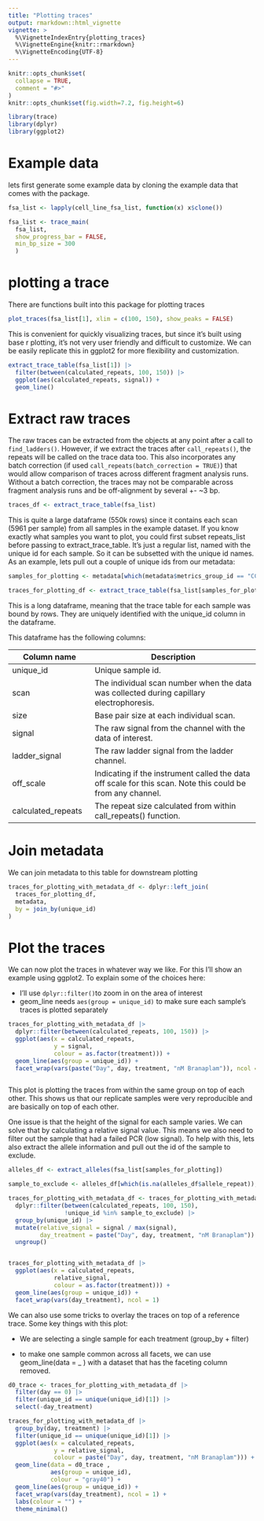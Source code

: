 ```yaml
---
title: "Plotting traces"
output: rmarkdown::html_vignette
vignette: >
  %\VignetteIndexEntry{plotting_traces}
  %\VignetteEngine{knitr::rmarkdown}
  %\VignetteEncoding{UTF-8}
---
```


```r
knitr::opts_chunk$set(
  collapse = TRUE,
  comment = "#>"
)
knitr::opts_chunk$set(fig.width=7.2, fig.height=6) 
```

```r
library(trace)
library(dplyr)
library(ggplot2)
```

# Example data

lets first generate some example data by cloning the example data that comes with the package.

```r
fsa_list <- lapply(cell_line_fsa_list, function(x) x$clone())

fsa_list <- trace_main(
  fsa_list, 
  show_progress_bar = FALSE,
  min_bp_size = 300
  )

```

# plotting a trace

There are functions built into this package for plotting traces

```r
plot_traces(fsa_list[1], xlim = c(100, 150), show_peaks = FALSE)
```

This is convenient for quickly visualizing traces, but since it's built using base r plotting, it's not very user friendly and difficult to customize. We can be easily replicate this in ggplot2 for more flexibility and customization.

```r
extract_trace_table(fsa_list[1]) |>
  filter(between(calculated_repeats, 100, 150)) |>
  ggplot(aes(calculated_repeats, signal)) +
  geom_line() 
```

# Extract raw traces

The raw traces can be extracted from the objects at any point after a call to `find_ladders()`. However, if we extract the traces after `call_repeats()`, the repeats will be called on the trace data too. This also incorporates any batch correction (if used `call_repeats(batch_correction = TRUE)`) that would allow comparison of traces across different fragment analysis runs. Without a batch correction, the traces may not be comparable across fragment analysis runs and be off-alignment by several +- \~3 bp.

```r

traces_df <- extract_trace_table(fsa_list)

```

This is quite a large dataframe (550k rows) since it contains each scan (5961 per sample) from all samples in the example dataset. If you know exactly what samples you want to plot, you could first subset repeats_list before passing to extract_trace_table. It's just a regular list, named with the unique id for each sample. So it can be subsetted with the unique id names. As an example, lets pull out a couple of unique ids from our metadata:

```r

samples_for_plotting <- metadata[which(metadata$metrics_group_id == "CC6"), "unique_id"]

traces_for_plotting_df <- extract_trace_table(fsa_list[samples_for_plotting])

```

This is a long dataframe, meaning that the trace table for each sample was bound by rows. They are uniquely identified with the unique_id column in the dataframe.

This dataframe has the following columns:

| Column name        | Description                                                                                                |
|------------------------|------------------------------------------------|
| unique_id          | Unique sample id.                                                                                          |
| scan               | The individual scan number when the data was collected during capillary electrophoresis.                   |
| size               | Base pair size at each individual scan.                                                                    |
| signal             | The raw signal from the channel with the data of interest.                                                 |
| ladder_signal      | The raw ladder signal from the ladder channel.                                                             |
| off_scale          | Indicating if the instrument called the data off scale for this scan. Note this could be from any channel. |
| calculated_repeats | The repeat size calculated from within call_repeats() function.                                            |

# Join metadata

We can join metadata to this table for downstream plotting

```r
traces_for_plotting_with_metadata_df <- dplyr::left_join(
  traces_for_plotting_df,
  metadata,
  by = join_by(unique_id)
)
```

# Plot the traces

We can now plot the traces in whatever way we like. For this I'll show an example using ggplot2. To explain some of the choices here:

-   I'll use `dplyr::filter()`to zoom in on the area of interest
-   geom_line needs `aes(group = unique_id)` to make sure each sample's traces is plotted separately

```r
traces_for_plotting_with_metadata_df |>
  dplyr::filter(between(calculated_repeats, 100, 150)) |>
  ggplot(aes(x = calculated_repeats,
             y = signal,
             colour = as.factor(treatment))) +
  geom_line(aes(group = unique_id)) +
  facet_wrap(vars(paste("Day", day, treatment, "nM Branaplam")), ncol = 1)



```

This plot is plotting the traces from within the same group on top of each other. This shows us that our replicate samples were very reproducible and are basically on top of each other.

One issue is that the height of the signal for each sample varies. We can solve that by calculating a relative signal value. This means we also need to filter out the sample that had a failed PCR (low signal). To help with this, lets also extract the allele information and pull out the id of the sample to exclude.

```r

alleles_df <- extract_alleles(fsa_list[samples_for_plotting])

sample_to_exclude <- alleles_df[which(is.na(alleles_df$allele_repeat)), "unique_id"]

traces_for_plotting_with_metadata_df <- traces_for_plotting_with_metadata_df |>
  dplyr::filter(between(calculated_repeats, 100, 150),
                !unique_id %in% sample_to_exclude) |>
  group_by(unique_id) |>
  mutate(relative_signal = signal / max(signal),
         day_treatment = paste("Day", day, treatment, "nM Branaplam")) |>
  ungroup()


traces_for_plotting_with_metadata_df |>
  ggplot(aes(x = calculated_repeats,
             relative_signal,
             colour = as.factor(treatment))) +
  geom_line(aes(group = unique_id)) +
  facet_wrap(vars(day_treatment), ncol = 1)


```

We can also use some tricks to overlay the traces on top of a reference trace. Some key things with this plot:

-   We are selecting a single sample for each treatment (group_by + filter)

-   to make one sample common across all facets, we can use geom_line(data = \_ ) with a dataset that has the faceting column removed.

```r


d0_trace <- traces_for_plotting_with_metadata_df |>
  filter(day == 0) |>
  filter(unique_id == unique(unique_id)[1]) |>
  select(-day_treatment)

traces_for_plotting_with_metadata_df |>
  group_by(day, treatment) |>
  filter(unique_id == unique(unique_id)[1]) |>
  ggplot(aes(x = calculated_repeats,
             y = relative_signal,
             colour = paste("Day", day, treatment, "nM Branaplam"))) +
  geom_line(data = d0_trace ,
            aes(group = unique_id),
            colour = "gray40") +
  geom_line(aes(group = unique_id)) +
  facet_wrap(vars(day_treatment), ncol = 1) +
  labs(colour = "") +
  theme_minimal()
  


```
